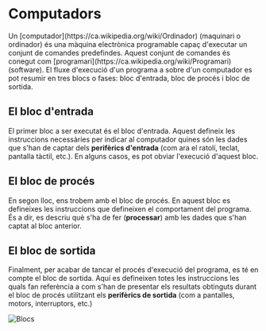
# Computadors
<Callout emoji="">
Un [computador](https://ca.wikipedia.org/wiki/Ordinador) (maquinari o ordinador) és una màquina electrònica programable capaç d'executar un conjunt de comandes predefindes.
Aquest conjunt de comandes és conegut com [programari](https://ca.wikipedia.org/wiki/Programari) (software).
</Callout>
El fluxe d'execució d'un programa a sobre d'un computador es pot resumir en tres blocs o fases: bloc d'entrada, bloc de procés i bloc de sortida.

## El bloc d'entrada
El primer bloc a ser executat és el bloc d'entrada. Aquest defineix les instruccions necessàries per indicar al computador quines són les dades que s'han de captar dels **perifèrics d'entrada** (com ara el ratolí, teclat, pantalla tàctil, etc.). En alguns casos, es pot obviar l'execució d'aquest bloc.

## El bloc de procés
En segon lloc, ens trobem amb el bloc de procés. En aquest bloc es defineixes les instruccions que defineixen el comportament del programa. És a dir, es descriu què s'ha de fer (**processar**) amb les dades que s'han captat al bloc anterior.

## El bloc de sortida
Finalment, per acabar de tancar el procés d'execució del programa, es té en compte el bloc de sortida. Aquí es defineixen totes les instruccions les quals fan referència a com s'han de presentar els resultats obtinguts durant el bloc de procés utilitzant els **perifèrics de sortida** (com a pantalles, motors, interruptors, etc.)

<Bleed>![Blocs](../../public/blocs.png)</Bleed>